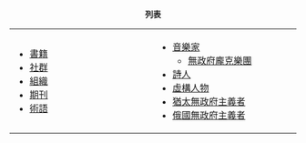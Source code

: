 <center>'''列表'''</center>
{|
| width="250pt" valign="top" |
* [[:en:List_of_anarchist_books|書籍]]
* [[:en:List_of_anarchist_communities|社群]]
* [[:en:List_of_anarchist_organizations|組織]]
* [[:en:List_of_anarchist_periodicals|期刊]]
* [[:en:Anarchist_terminology|術語]]
| width="250pt" valign="top" |
* [[:en:List_of_anarchist_musicians|音樂家]]
** [[:en:List_of_anarcho-punk_bands|無政府龐克樂團]]
* [[:en:List_of_anarchist_poets|詩人]]
* [[:en:List_of_fictional_anarchists|虛構人物]]
* [[:en:List_of_Jewish_anarchists|猶太無政府主義者]]
* [[:en:List_of_Russian_anarchists|俄國無政府主義者]]
|}
